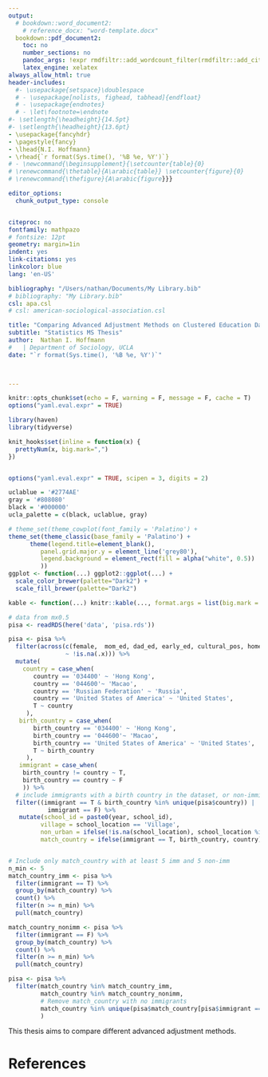 ```yaml
---
output:
  # bookdown::word_document2:
    # reference_docx: "word-template.docx"
  bookdown::pdf_document2:
    toc: no
    number_sections: no
    pandoc_args: !expr rmdfiltr::add_wordcount_filter(rmdfiltr::add_citeproc_filter(args = NULL))
    latex_engine: xelatex
always_allow_html: true
header-includes:
  #- \usepackage{setspace}\doublespace
  # - \usepackage[nolists, fighead, tabhead]{endfloat}
  # - \usepackage{endnotes}
  # - \let\footnote=\endnote
#- \setlength{\headheight}{14.5pt}
#- \setlength{\headheight}{13.6pt}
- \usepackage{fancyhdr}
- \pagestyle{fancy}
- \lhead{N.I. Hoffmann}
- \rhead{`r format(Sys.time(), '%B %e, %Y')`}
# - \newcommand{\beginsupplement}{\setcounter{table}{0}  
# \renewcommand{\thetable}{A\arabic{table}} \setcounter{figure}{0} 
# \renewcommand{\thefigure}{A\arabic{figure}}}

editor_options: 
  chunk_output_type: console


citeproc: no
fontfamily: mathpazo
# fontsize: 12pt
geometry: margin=1in
indent: yes
link-citations: yes
linkcolor: blue
lang: 'en-US'

bibliography: "/Users/nathan/Documents/My Library.bib" 
# bibliography: "My Library.bib"  
csl: apa.csl
# csl: american-sociological-association.csl

title: "Comparing Advanced Adjustment Methods on Clustered Education Data"
subtitle: "Statistics MS Thesis"
author:  Nathan I. Hoffmann
#   | Department of Sociology, UCLA
date: "`r format(Sys.time(), '%B %e, %Y')`"


  
---
```





```r
knitr::opts_chunk$set(echo = F, warning = F, message = F, cache = T)
options("yaml.eval.expr" = TRUE)

library(haven)
library(tidyverse)

knit_hooks$set(inline = function(x) {
  prettyNum(x, big.mark=",")
})


options("yaml.eval.expr" = TRUE, scipen = 3, digits = 2)

uclablue = '#2774AE'
gray = '#808080'
black = '#000000'
ucla_palette = c(black, uclablue, gray)

# theme_set(theme_cowplot(font_family = 'Palatino') + 
theme_set(theme_classic(base_family = 'Palatino') + 
      theme(legend.title=element_blank(), 
         panel.grid.major.y = element_line('grey80'),
         legend.background = element_rect(fill = alpha("white", 0.5))
         ))
ggplot <- function(...) ggplot2::ggplot(...) + 
  scale_color_brewer(palette="Dark2") +
  scale_fill_brewer(palette="Dark2")

kable <- function(...) knitr::kable(..., format.args = list(big.mark = ","))
```

```r
# data from mx0.5
pisa <- readRDS(here('data', 'pisa.rds'))

pisa <- pisa %>%
  filter(across(c(female,  mom_ed, dad_ed, early_ed, cultural_pos, home_ed, age),
                ~ !is.na(.x))) %>%
  mutate(
    country = case_when(
       country == '034400' ~ 'Hong Kong',
       country == '044600'~ 'Macao',
       country == 'Russian Federation' ~ 'Russia',
       country == 'United States of America' ~ 'United States',
       T ~ country
     ),
   birth_country = case_when(
       birth_country == '034400' ~ 'Hong Kong',
       birth_country == '044600'~ 'Macao',
       birth_country == 'United States of America' ~ 'United States',
       T ~ birth_country
     ),
   immigrant = case_when(
    birth_country != country ~ T,
    birth_country == country ~ F
    )) %>%
  # include immigrants with a birth country in the dataset, or non-immigrants
  filter((immigrant == T & birth_country %in% unique(pisa$country)) | 
           immigrant == F) %>%
   mutate(school_id = paste0(year, school_id),
         village = school_location == 'Village',
         non_urban = ifelse(!is.na(school_location), school_location %in% c('Village', 'Small Town', 'Town'), NA),
         match_country = ifelse(immigrant == T, birth_country, country))


# Include only match_country with at least 5 imm and 5 non-imm
n_min <- 5
match_country_imm <- pisa %>%
  filter(immigrant == T) %>%
  group_by(match_country) %>%
  count() %>% 
  filter(n >= n_min) %>%
  pull(match_country)

match_country_nonimm <- pisa %>%
  filter(immigrant == F) %>%
  group_by(match_country) %>%
  count() %>% 
  filter(n >= n_min) %>%
  pull(match_country)

pisa <- pisa %>%
  filter(match_country %in% match_country_imm,
         match_country %in% match_country_nonimm,
         # Remove match_country with no immigrants
         match_country %in% unique(pisa$match_country[pisa$immigrant == T])
         )
```

This thesis aims to compare different advanced adjustment methods.

\newpage

# References
